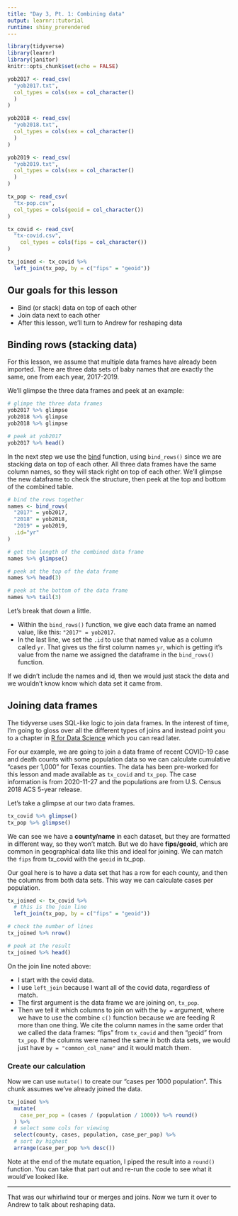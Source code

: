 ```yaml
---
title: "Day 3, Pt. 1: Combining data"
output: learnr::tutorial
runtime: shiny_prerendered
---
```


```r
library(tidyverse)
library(learnr)
library(janitor)
knitr::opts_chunk$set(echo = FALSE)

yob2017 <- read_csv(
  "yob2017.txt",
  col_types = cols(sex = col_character()
  )
)

yob2018 <- read_csv(
  "yob2018.txt",
  col_types = cols(sex = col_character()
  )
)

yob2019 <- read_csv(
  "yob2019.txt",
  col_types = cols(sex = col_character()
  )
)

tx_pop <- read_csv(
  "tx-pop.csv",
  col_types = cols(geoid = col_character())
)

tx_covid <- read_csv(
  "tx-covid.csv",
    col_types = cols(fips = col_character())
)

tx_joined <- tx_covid %>% 
  left_join(tx_pop, by = c("fips" = "geoid"))

```


## Our goals for this lesson

- Bind (or stack) data on top of each other
- Join data next to each other
- After this lesson, we'll turn to Andrew for reshaping data

## Binding rows (stacking data)

For this lesson, we assume that multiple data frames have already been imported. There are three data sets of baby names that are exactly the same, one from each year, 2017-2019.

We'll glimpse the three data frames and peek at an example:

```r
# glimpe the three data frames
yob2017 %>% glimpse
yob2018 %>% glimpse
yob2018 %>% glimpse

# peek at yob2017
yob2017 %>% head()
```

In the next step we use the [bind](https://dplyr.tidyverse.org/reference/bind.html) function, using `bind_rows()` since we are stacking data on top of each other. All three data frames have the same column names, so they will stack right on top of each other. We'll glimpse the new dataframe to check the structure, then peek at the top and bottom of the combined table.

```r
# bind the rows together
names <- bind_rows(
  "2017" = yob2017,
  "2018" = yob2018,
  "2019" = yob2019,
  .id="yr"
)

# get the length of the combined data frame
names %>% glimpse()

# peek at the top of the data frame
names %>% head(3)

# peek at the bottom of the data frame
names %>% tail(3)


```

Let's break that down a little.

- Within the `bind_rows()` function, we give each data frame an named value, like this: `"2017" = yob2017`.
- In the last line, we set the `.id` to use that named value as a column called `yr`. That gives us the first column names `yr`, which is getting it's value from the name we assigned the dataframe in the `bind_rows()` function.

If we didn't include the names and id, then we would just stack the data and we wouldn't know know which data set it came from.

## Joining data frames

The tidyverse uses SQL-like logic to join data frames. In the interest of time, I'm going to gloss over all the different types of joins and instead point you to a chapter in [R for Data Science](https://r4ds.had.co.nz/relational-data.html#understanding-joins) which you can read later.

For our example, we are going to join a data frame of recent COVID-19 case and death counts with some population data so we can calculate cumulative "cases per 1,000" for Texas counties. The data has been pre-worked for this lesson and made available as `tx_covid` and `tx_pop`. The case information is from 2020-11-27 and the populations are from U.S. Census 2018 ACS 5-year release.

Let's take a glimpse at our two data frames.

```r
tx_covid %>% glimpse()
tx_pop %>% glimpse()
```

We can see we have a **county/name** in each dataset, but they are formatted in different way, so they won't match. But we do have **fips/geoid**, which are common in geographical data like this and ideal for joining. We can match the `fips` from tx_covid with the `geoid` in tx_pop.

Our goal here is to have a data set that has a row for each county, and then the columns from both data sets. This way we can calculate cases per population.

```r
tx_joined <- tx_covid %>% 
  # this is the join line
  left_join(tx_pop, by = c("fips" = "geoid"))

# check the number of lines
tx_joined %>% nrow()

# peek at the result
tx_joined %>% head()
```

On the join line noted above:

- I start with the covid data.
- I use `left_join` because I want all of the covid data, regardless of match.
- The first argument is the data frame we are joining on, `tx_pop`.
- Then we tell it which columns to join on with the `by = ` argument, where we have to use the combine `c()` function because we are feeding R more than one thing. We cite the column names in the same order that we called the data frames: "fips" from `tx_covid` and then "geoid" from `tx_pop`. If the columns were named the same in both data sets, we would just have `by = "common_col_name"` and it would match them.

### Create our calculation

Now we can use `mutate()` to create our "cases per 1000 population". This chunk assumes we've already joined the data.

```r
tx_joined %>% 
  mutate(
    case_per_pop = (cases / (population / 1000)) %>% round()
  ) %>% 
  # select some cols for viewing
  select(county, cases, population, case_per_pop) %>% 
  # sort by highest
  arrange(case_per_pop %>% desc())
```

Note at the end of the mutate equation, I piped the result into a `round()` function. You can take that part out and re-run the code to see what it would've looked like.

---

That was our whirlwind tour or merges and joins. Now we turn it over to Andrew to talk about reshaping data.


